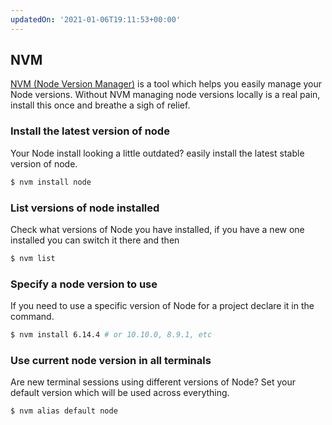 ```yaml
---
updatedOn: '2021-01-06T19:11:53+00:00'
---
```


## NVM

[NVM (Node Version Manager)](https://github.com/nvm-sh/nvm) is a tool which helps you easily manage your Node versions. Without NVM managing node versions locally is a real pain, install this once and breathe a sigh of relief.

### Install the latest version of node

Your Node install looking a little outdated? easily install the latest stable version of node.

```bash
$ nvm install node
```

### List versions of node installed

Check what versions of Node you have installed, if you have a new one installed you can switch it there and then

```bash
$ nvm list
```

### Specify a node version to use

If you need to use a specific version of Node for a project declare it in the command.

```bash
$ nvm install 6.14.4 # or 10.10.0, 8.9.1, etc
```

### Use current node version in all terminals

Are new terminal sessions using different versions of Node? Set your default version which will be used across everything.

```bash
$ nvm alias default node
```
